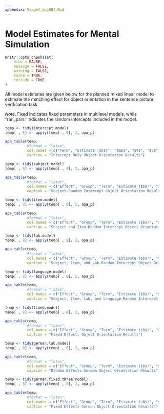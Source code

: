 ```yaml
---
appendix: Stage2_app004.Rmd
---
```


# Model Estimates for Mental Simulation 

```r
knitr::opts_chunk$set(
	echo = FALSE,
	message = FALSE,
	warning = FALSE,
	cache = TRUE,
	include = TRUE
)
```

All model estimates are given below for the planned mixed linear model to estimate the matching effect for object orientation in the sentence picture verification task.

*Note*. Fixed indicates fixed parameters in multilevel models, while "ran_pars" indicates the random intercepts included in the model. 

\newpage

```r
temp <- tidy(intercept.model)
temp[ , 5] <- apply(temp[ , 5], 2, apa_p)

apa_table(temp, 
          #format = "latex", 
          col.names = c("Term", "Estimate ($b$)", "$SE$", "$t$", "$p$"), 
          caption = "Intercept Only Object Orientation Results") 
```

```r
temp <- tidy(subject.model)
temp[ , 8] <- apply(temp[ , 8], 2, apa_p)

apa_table(temp, 
          #format = "latex", 
          col.names = c("Effect", "Group", "Term", "Estimate ($b$)", "$SE$",  "$t$", "$df$", "$p$"), 
          caption = "Subject-Random Intercept Object Orientation Results") 
```

```r
temp <- tidy(item.model)
temp[ , 8] <- apply(temp[ , 8], 2, apa_p)

apa_table(temp, 
          #format = "latex", 
          col.names = c("Effect", "Group", "Term", "Estimate ($b$)", "$SE$",  "$t$", "$df$", "$p$"), 
          caption = "Subject and Item-Random Intercept Object Orientation Results") 
```

```r
temp <- tidy(lab.model)
temp[ , 8] <- apply(temp[ , 8], 2, apa_p)

apa_table(temp, 
          #format = "latex", 
          col.names = c("Effect", "Group", "Term", "Estimate ($b$)", "$SE$",  "$t$", "$df$", "$p$"), 
          caption = "Subject, Item, and Lab-Random Intercept Object Orientation Results") 
```

```r
temp <- tidy(language.model)
temp[ , 8] <- apply(temp[ , 8], 2, apa_p)

apa_table(temp, 
          #format = "latex", 
          col.names = c("Effect", "Group", "Term", "Estimate ($b$)", "$SE$",  "$t$", "$df$", "$p$"), 
          caption = "Subject, Item, Lab, and Language-Random Intercept Object Orientation Results") 
```

```r
temp <- tidy(fixed.model)
temp[ , 8] <- apply(temp[ , 8], 2, apa_p)

apa_table(temp, 
          #format = "latex", 
          col.names = c("Effect", "Group", "Term", "Estimate ($b$)", "$SE$",  "$t$", "$df$", "$p$"), 
          caption = "Fixed Effects Object Orientation Results") 
```

```r
temp <- tidy(german.lab.model)
temp[ , 8] <- apply(temp[ , 8], 2, apa_p)

apa_table(temp, 
          #format = "latex", 
          col.names = c("Effect", "Group", "Term", "Estimate ($b$)", "$SE$",  "$t$", "$df$", "$p$"), 
          caption = "Random Effects German Object Orientation Results") 
```

```r
temp <- tidy(german.fixed.three.model)
temp[ , 8] <- apply(temp[ , 8], 2, apa_p)

apa_table(temp, 
          #format = "latex", 
          col.names = c("Effect", "Group", "Term", "Estimate ($b$)", "$SE$",  "$t$", "$df$", "$p$"), 
          caption = "Fixed Effects German Object Orientation Results") 
```
